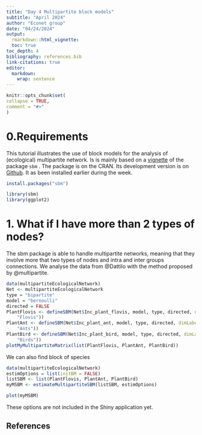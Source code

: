 ```yaml
---
title: "Day 4 Multipartite block models"
subtitle: "April 2024"
author: "Econet group"
date: "04/24/2024"
output:
  rmarkdown::html_vignette:
  toc: true
toc_depth: 4
bibliography: references.bib
link-citations: true
editor: 
  markdown: 
    wrap: sentence
---
```


```r
knitr::opts_chunk$set(
collapse = TRUE,
comment = "#>"
)
```




# 0.Requirements

This tutorial illustrates the use of block models for the analysis of (ecological) multipartite network.
Is is mainly based on a [vignette](https://grosssbm.github.io/sbm/articles/Multipartite_EcologicalNetwork.html) of the package `sbm` .
The package is on the CRAN. Its development version is on [Github](https://github.com/GrossSBM/sbm). It as been installed earlier during the week. 

```r
install.packages("sbm")
```




```r
library(sbm)
library(ggplot2)
```

# 1. What if I have more than 2 types of nodes? 

The sbm package is able to handle multipartite networks, meaning that they involve more that two types of nodes and intra and inter groups connections. 
We analyse the data from @Dattilo with the method proposed by  @multipartite. 

```r
data(multipartiteEcologicalNetwork)
Net <- multipartiteEcologicalNetwork
type = "bipartite"
model = "bernoulli"
directed = FALSE
PlantFlovis <- defineSBM(Net$Inc_plant_flovis, model, type, directed, dimLabels = c("Plants",
    "Flovis"))
PlantAnt <- defineSBM(Net$Inc_plant_ant, model, type, directed, dimLabels = c("Plants",
    "Ants"))
PlantBird <- defineSBM(Net$Inc_plant_bird, model, type, directed, dimLabels = c("Plants",
    "Birds"))
plotMyMultipartiteMatrix(list(PlantFlovis, PlantAnt, PlantBird))
``` 

We can also find block of species 
```r
data(multipartiteEcologicalNetwork)
estimOptions = list(initBM = FALSE)
listSBM <- list(PlantFlovis, PlantAnt, PlantBird)
myMSBM <- estimateMultipartiteSBM(listSBM, estimOptions)
```

```r
plot(myMSBM) 
```

These options are not included in the Shiny application yet.

## References
